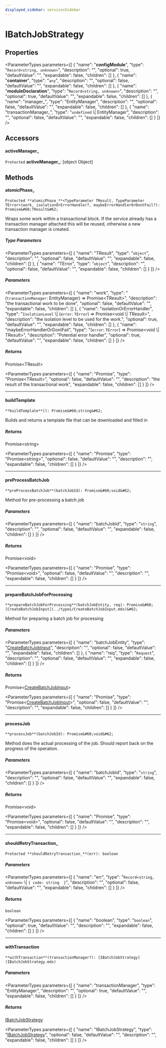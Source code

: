 ```yaml
---
displayed_sidebar: servicesSidebar
---
```



# IBatchJobStrategy

## Properties

<ParameterTypes parameters={[
  {
    "name": "__configModule__",
    "type": "`Record<string, unknown>`",
    "description": "",
    "optional": true,
    "defaultValue": "",
    "expandable": false,
    "children": []
  },
  {
    "name": "__container__",
    "type": "`any`",
    "description": "",
    "optional": false,
    "defaultValue": "",
    "expandable": false,
    "children": []
  },
  {
    "name": "__moduleDeclaration__",
    "type": "`Record<string, unknown>`",
    "description": "",
    "optional": true,
    "defaultValue": "",
    "expandable": false,
    "children": []
  },
  {
    "name": "manager_",
    "type": "EntityManager",
    "description": "",
    "optional": false,
    "defaultValue": "",
    "expandable": false,
    "children": []
  },
  {
    "name": "transactionManager_",
    "type": "`undefined` \\| EntityManager",
    "description": "",
    "optional": false,
    "defaultValue": "",
    "expandable": false,
    "children": []
  }
]} />

## Accessors

#### activeManager\_

 `Protected` **activeManager\_**: [object Object]

## Methods

#### atomicPhase\_

`Protected **atomicPhase_**<TypeParameter TResult, TypeParameter TError>(work, isolationOrErrorHandler?, maybeErrorHandlerOrDontFail?): Promise&#60;TResult&#62;`

Wraps some work within a transactional block. If the service already has
a transaction manager attached this will be reused, otherwise a new
transaction manager is created.

##### Type Parameters

<ParameterTypes parameters={[
  {
    "name": "TResult",
    "type": "`object`",
    "description": "",
    "optional": false,
    "defaultValue": "",
    "expandable": false,
    "children": []
  },
  {
    "name": "TError",
    "type": "`object`",
    "description": "",
    "optional": false,
    "defaultValue": "",
    "expandable": false,
    "children": []
  }
]} />

##### Parameters

<ParameterTypes parameters={[
  {
    "name": "work",
    "type": "(`transactionManager`: EntityManager) => Promise&#60;TResult&#62;",
    "description": "the transactional work to be done",
    "optional": false,
    "defaultValue": "",
    "expandable": false,
    "children": []
  },
  {
    "name": "isolationOrErrorHandler",
    "type": "`IsolationLevel` \\| (`error`: `TError`) => Promise&#60;void \\| TResult&#62;",
    "description": "the isolation level to be used for the work.",
    "optional": true,
    "defaultValue": "",
    "expandable": false,
    "children": []
  },
  {
    "name": "maybeErrorHandlerOrDontFail",
    "type": "(`error`: `TError`) => Promise&#60;void \\| TResult&#62;",
    "description": "Potential error handler",
    "optional": true,
    "defaultValue": "",
    "expandable": false,
    "children": []
  }
]} />

##### Returns

Promise&#60;TResult&#62;

<ParameterTypes parameters={[
  {
    "name": "Promise",
    "type": "Promise&#60;TResult&#62;",
    "optional": false,
    "defaultValue": "",
    "description": "the result of the transactional work",
    "expandable": false,
    "children": []
  }
]} />

___

#### buildTemplate

`**buildTemplate**(): Promise&#60;string&#62;`

Builds and returns a template file that can be downloaded and filled in

##### Returns

Promise&#60;string&#62;

<ParameterTypes parameters={[
  {
    "name": "Promise",
    "type": "Promise&#60;string&#62;",
    "optional": false,
    "defaultValue": "",
    "description": "",
    "expandable": false,
    "children": []
  }
]} />

___

#### preProcessBatchJob

`**preProcessBatchJob**(batchJobId): Promise&#60;void&#62;`

Method for pre-processing a batch job

##### Parameters

<ParameterTypes parameters={[
  {
    "name": "batchJobId",
    "type": "`string`",
    "description": "",
    "optional": false,
    "defaultValue": "",
    "expandable": false,
    "children": []
  }
]} />

##### Returns

Promise&#60;void&#62;

<ParameterTypes parameters={[
  {
    "name": "Promise",
    "type": "Promise&#60;void&#62;",
    "optional": false,
    "defaultValue": "",
    "description": "",
    "expandable": false,
    "children": []
  }
]} />

___

#### prepareBatchJobForProcessing

`**prepareBatchJobForProcessing**(batchJobEntity, req): Promise&#60;[CreateBatchJobInput](../types/CreateBatchJobInput.mdx)&#62;`

Method for preparing a batch job for processing

##### Parameters

<ParameterTypes parameters={[
  {
    "name": "batchJobEntity",
    "type": "[CreateBatchJobInput](../types/CreateBatchJobInput.mdx)",
    "description": "",
    "optional": false,
    "defaultValue": "",
    "expandable": false,
    "children": []
  },
  {
    "name": "req",
    "type": "`Request`",
    "description": "",
    "optional": false,
    "defaultValue": "",
    "expandable": false,
    "children": []
  }
]} />

##### Returns

Promise&#60;[CreateBatchJobInput](../types/CreateBatchJobInput.mdx)&#62;

<ParameterTypes parameters={[
  {
    "name": "Promise",
    "type": "Promise&#60;[CreateBatchJobInput](../types/CreateBatchJobInput.mdx)&#62;",
    "optional": false,
    "defaultValue": "",
    "description": "",
    "expandable": false,
    "children": []
  }
]} />

___

#### processJob

`**processJob**(batchJobId): Promise&#60;void&#62;`

Method does the actual processing of the job. Should report back on the progress of the operation.

##### Parameters

<ParameterTypes parameters={[
  {
    "name": "batchJobId",
    "type": "`string`",
    "description": "",
    "optional": false,
    "defaultValue": "",
    "expandable": false,
    "children": []
  }
]} />

##### Returns

Promise&#60;void&#62;

<ParameterTypes parameters={[
  {
    "name": "Promise",
    "type": "Promise&#60;void&#62;",
    "optional": false,
    "defaultValue": "",
    "description": "",
    "expandable": false,
    "children": []
  }
]} />

___

#### shouldRetryTransaction\_

`Protected **shouldRetryTransaction_**(err): boolean`

##### Parameters

<ParameterTypes parameters={[
  {
    "name": "err",
    "type": "`Record<string, unknown>` \\| ``{ code: string  }``",
    "description": "",
    "optional": false,
    "defaultValue": "",
    "expandable": false,
    "children": []
  }
]} />

##### Returns

`boolean`

<ParameterTypes parameters={[
  {
    "name": "boolean",
    "type": "`boolean`",
    "optional": true,
    "defaultValue": "",
    "description": "",
    "expandable": false,
    "children": []
  }
]} />

___

#### withTransaction

`**withTransaction**(transactionManager?): [IBatchJobStrategy](IBatchJobStrategy.mdx)`

##### Parameters

<ParameterTypes parameters={[
  {
    "name": "transactionManager",
    "type": "EntityManager",
    "description": "",
    "optional": true,
    "defaultValue": "",
    "expandable": false,
    "children": []
  }
]} />

##### Returns

[IBatchJobStrategy](IBatchJobStrategy.mdx)

<ParameterTypes parameters={[
  {
    "name": "IBatchJobStrategy",
    "type": "[IBatchJobStrategy](IBatchJobStrategy.mdx)",
    "optional": false,
    "defaultValue": "",
    "description": "",
    "expandable": false,
    "children": []
  }
]} />
